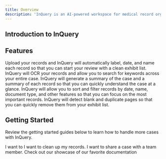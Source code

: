```yaml
---
title: Overview
description: 'InQuery is an AI-powered workspace for medical record organization and review. InQuery helps medical legal professionals like physicians, nurse case managers, and attorneys quickly make sense of medical records so they can do better work in less time.'
---
```


## Introduction to InQuery

<!-- <div className="aspect-video mb-5">
  <iframe 
    src="https://www.loom.com/embed/6417749537a3467a86755ba318ace10e" 
    frameBorder="0" 
    allowFullScreen
    style={{width: '100%', height: '100%'}}
  ></iframe>
</div> -->

## Features

<AccordionGroup>
  <Accordion title="Automated Exhibit Indexing" icon="pen-to-square" href="/get-started/quickstart">
    Upload your records and InQuery will automatically label, date, and name each record so that you can start your review with a clean exhibit list.
  </Accordion>
  <Accordion title="Document OCR and Search" icon="image" href="https://mintlify.com/docs/development">
    InQuery will OCR your records and allow you to search for keywords across your entire case.
  </Accordion>
  <Accordion title="Case Level and Record Level Summaries" icon="image" href="https://mintlify.com/docs/development">
    InQuery will generate a summary of the case and a summary of each record so that you can quickly understand the case at a glance.
  </Accordion>
  <Accordion title="Record Sorting, Filtering" icon="image" href="https://mintlify.com/docs/development">
    InQuery will allow you to sort and filter records by date, name, document type, and other features so that you can focus on the most important records.
  </Accordion>
  <Accordion title="Blank and Duplicate Page Detection" icon="image" href="https://mintlify.com/docs/development">
    InQuery will detect blank and duplicate pages so that you can quickly remove them from your exhibit list.
  </Accordion>
</AccordionGroup>

## Getting Started

Review the getting started guides below to learn how to handle more cases with InQuery.

<CardGroup cols={2}>
  <Card
    title="I want to upload a case."
    icon="palette"
    href="https://mintlify.com/docs/settings/global"
  >
    I want to 
  </Card>
  <Card
    title="I want to clean up my records."
    icon="code"
    href="https://mintlify.com/docs/api-playground/openapi"
  >
    I want to clean up my records.
  </Card>
  <Card
    title="I want to share a case with a team member."
    icon="screwdriver-wrench"
    href="https://mintlify.com/docs/components/accordion"
  >
    I want to share a case with a team member.
  </Card>
  <Card
    title="Get Inspiration"
    icon="stars"
    href="https://mintlify.com/customers"
  >
    Check out our showcase of our favorite documentation
  </Card>
</CardGroup>
